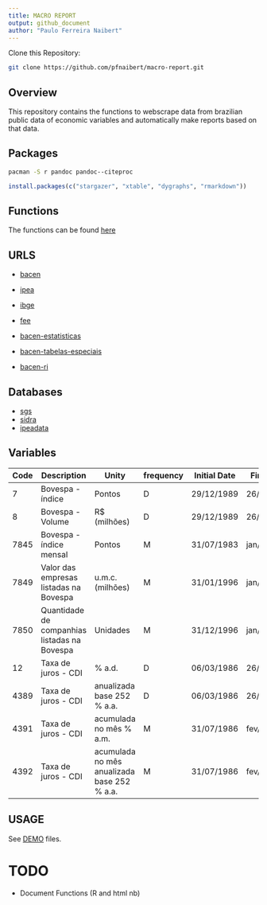 ```yaml
---
title: MACRO REPORT
output: github_document
author: "Paulo Ferreira Naibert"
---
```


Clone this Repository:

```bash
git clone https://github.com/pfnaibert/macro-report.git
```

## Overview
This repository contains the functions to webscrape data from brazilian public data of economic variables and automatically make reports based on that data.

## Packages

```bash
pacman -S r pandoc pandoc--citeproc
```

```r
install.packages(c("stargazer", "xtable", "dygraphs", "rmarkdown"))
```

## Functions
The functions can be found [here](./funs/)

## URLS

- [bacen](https://www.bcb.gov.br/pt-br/)
- [ipea](http://www.ipea.gov.br/portal/)
- [ibge](https://www.ibge.gov.br/)
- [fee](https://www.fee.rs.gov.br/)

- [bacen-estatisticas](https://www.bcb.gov.br/estatisticas)
- [bacen-tabelas-especiais](https://www.bcb.gov.br/estatisticas/tabelasespeciais)
- [bacen-ri](https://www.bcb.gov.br/publicacoes/ri)

## Databases

- [sgs](https://www3.bcb.gov.br/sgspub/)
- [sidra](https://sidra.ibge.gov.br/home/)
- [ipeadata](http://ipeadata.gov.br/)

## Variables

| Code | Description                                  | Unity                                       | frequency | Initial Date | Final Date | Source      |
|----- |-------------                                 |-----------------------                      |---------- |----------    |------------|------------ |
| 7	   | Bovespa - índice	                          | Pontos	                                    | D	        | 29/12/1989   | 26/02/2018 | BM&FBOVESPA |
| 8	   | Bovespa - Volume	                          | R$ (milhões)	                            | D	        | 29/12/1989   | 26/02/2018 | BM&FBOVESPA |
| 7845 | Bovespa - índice mensal	                  | Pontos	                                    | M	        | 31/07/1983   | jan/2018	| BM&FBOVESPA |
| 7849 | Valor das empresas listadas na Bovespa       | u.m.c. (milhões)	                        | M	        | 31/01/1996   | jan/2018	| BM&FBOVESPA |
| 7850 | Quantidade de companhias listadas na Bovespa | Unidades	                                | M	        | 31/12/1996   | jan/2018	| BM&FBOVESPA |
| 12   | Taxa de juros - CDI                          | % a.d.	                                    | D	        | 06/03/1986   | 26/02/2018 | Cetip	      |
| 4389 | Taxa de juros - CDI                          | anualizada base 252	% a.a.	                | D	        | 06/03/1986   | 26/02/2018 | BCB-Demab	  |
| 4391 | Taxa de juros - CDI                          | acumulada no mês	% a.m.	                | M	        | 31/07/1986   | fev/2018	| BCB-Demab	  |
| 4392 | Taxa de juros - CDI                          | acumulada no mês anualizada base 252 % a.a. | M	        | 31/07/1986   | fev/2018	| BCB-Demab	  |

## USAGE

See [DEMO](./DEMOS/) files.

# TODO
- Document Functions (R and html nb)


